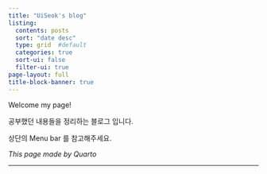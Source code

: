```yaml
---
title: "UiSeok's blog"
listing:
  contents: posts
  sort: "date desc"
  type: grid  #default
  categories: true
  sort-ui: false
  filter-ui: true
page-layout: full
title-block-banner: true
---
```


::: {.get-started}
::: {.content-block}

Welcome my page!

공부했던 내용들을 정리하는 블로그 입니다.

상단의 Menu bar 를 참고해주세요.

_This page made by Quarto_

---

:::
:::